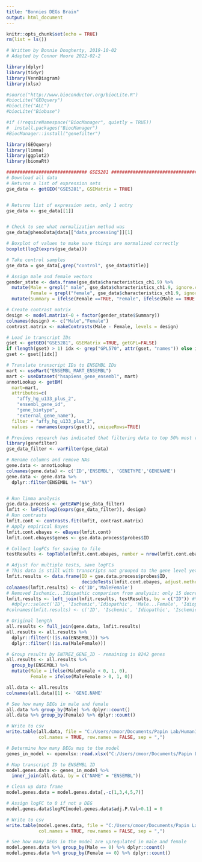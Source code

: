 ---
title: "Bonnies DEGs Brain"
output: html_document
---

```{r setup, include=FALSE}
knitr::opts_chunk$set(echo = TRUE)
rm(list = ls())
```

```{r load}
# Written by Bonnie Dougherty, 2019-10-02
# Adapted by Connor Moore 2022-02-2

library(dplyr)
library(tidyr)
library(VennDiagram)
library(xlsx)

#source("http://www.bioconductor.org/biocLite.R")
#biocLite("GEOquery")
#biocLite("ALL")
#biocLite("Biobase")

#if (!requireNamespace("BiocManager", quietly = TRUE))
#  install.packages("BiocManager")
#BiocManager::install("genefilter")

library(GEOquery)
library(limma)
library(ggplot2)
library(biomaRt)

############################## GSE5281 #########################################################################
# Download all data
# Returns a list of expression sets
gse_data <- getGEO("GSE5281", GSEMatrix = TRUE)


# Returns list of expression sets, only 1 entry
gse_data <- gse_data[[1]]


# Check to see what normalization method was
gse_data@phenoData@data[["data_processing"]][1]

# Boxplot of values to make sure things are normalized correctly
boxplot(log2(exprs(gse_data)))
```

```{r analyze}
# Take control samples
gse_data = gse_data[,grep("control", gse_data$title)]

# Assign male and female vectors
gender_state <- data.frame(gse_data$characteristics_ch1.9) %>% 
  mutate(Male = grepl(" male", gse_data$characteristics_ch1.9, ignore.case = T), 
         Female = grepl("female", gse_data$characteristics_ch1.9, ignore.case = T)) %>% 
  mutate(Summary = ifelse(Female ==TRUE, "Female", ifelse(Male == TRUE & Female == FALSE, "Male", "")))

# Create contrast matrix
design <- model.matrix(~0 + factor(gender_state$Summary))
colnames(design) <- c("Male","Female")
contrast.matrix <- makeContrasts(Male - Female, levels = design)

# Load in transcript IDs
gset <- getGEO("GSE5281", GSEMatrix =TRUE, getGPL=FALSE)
if (length(gset) > 1) idx <- grep("GPL570", attr(gset, "names")) else idx <- 1
gset <- gset[[idx]]

# Translate transcript IDs to ENSEMBL IDs
mart <- useMart("ENSEMBL_MART_ENSEMBL")
mart <- useDataset("hsapiens_gene_ensembl", mart)
annotLookup <- getBM(
  mart=mart,
  attributes=c(
    "affy_hg_u133_plus_2",
    "ensembl_gene_id",
    "gene_biotype",
    "external_gene_name"),
  filter = "affy_hg_u133_plus_2",
  values = rownames(exprs(gset)), uniqueRows=TRUE)


```

```{r real analyze}
# Previous research has indicated that filtering data to top 50% most variable genes increases power
library(genefilter)
gse_data_filter <- varFilter(gse_data)

# Rename columns and remove NAs
gene.data <- annotLookup
colnames(gene.data) <- c('ID','ENSEMBL', 'GENETYPE','GENENAME')
gene.data <- gene.data %>% 
  dplyr::filter(ENSEMBL != "NA")


# Run limma analysis
gse.data.process <- getEAWP(gse_data_filter)
lmfit <- lmFit(log2(exprs(gse_data_filter)), design)
# Run contrasts
lmfit.cont <- contrasts.fit(lmfit, contrast.matrix)
# Apply empirical Bayes
lmfit.cont.ebayes <- eBayes(lmfit.cont)
lmfit.cont.ebayes$genes <- gse.data.process$probes$ID

# Collect logFCs for saving to file
testResults <- topTable(lmfit.cont.ebayes, number = nrow(lmfit.cont.ebayes))

# Adjust for multiple tests, save logFCs
# This data is still with transcripts not grouped to the gene level yet
lmfit.results <- data.frame(ID = gse.data.process$probes$ID, 
                            decideTests(lmfit.cont.ebayes, adjust.method = "fdr", p.value = 0.1))
colnames(lmfit.results) <- c('ID','MaleFemale')
# Removed Ischemic...Idiopathic comparison from analysis: only 15 decreased and 30 increased genes across probes
lmfit.results <- left_join(lmfit.results, testResults, by = c("ID")) #%>% 
  #dplyr::select('ID', 'Ischemic','Idiopathic', 'Male...Female', 'Idiopathic...Control')
#colnames(lmfit.results) <- c('ID', 'Ischemic', 'Idiopathic', 'Ischemic_logFC', 'Idiopathic_logFC')

# Original length
all.results <- full_join(gene.data, lmfit.results)
all.results <- all.results %>% 
  dplyr::filter(!(is.na(ENSEMBL))) %>%
  dplyr::filter(!(is.na(MaleFemale)))

# Group results by ENTREZ_GENE_ID - remaining is 8242 genes
all.results <- all.results %>% 
  group_by(ENSEMBL) %>% 
  mutate(Male = ifelse(MaleFemale < 0, 1, 0), 
         Female = ifelse(MaleFemale > 0, 1, 0))

all.data <- all.results
colnames(all.data)[1] <- 'GENE.NAME'

# See how many DEGs in male and female
all.data %>% group_by(Male) %>% dplyr::count()
all.data %>% group_by(Female) %>% dplyr::count()

# Write to csv
write.table(all.data, file = "C:/Users/cmoor/Documents/Papin Lab/Human1/Degs/GSE5281_DEGs.csv", 
            col.names = TRUE, row.names = FALSE, sep = ",")

# Determine how many DEGs map to the model
genes_in_model <- openxlsx::read.xlsx("C:/Users/cmoor/Documents/Papin Lab/Human1/Human-GEM.xlsx", sheet = 4)

# Map transcript ID to ENSEMBL ID
model.genes.data <- genes_in_model %>% 
  inner_join(all.data, by = c("NAME" = "ENSEMBL"))

# Clean up data frame
model.genes.data = model.genes.data[,-c(1,3,4,5,7)]

# Assign logFC to 0 if not a DEG
model.genes.data$logFC[model.genes.data$adj.P.Val>0.1] = 0

# Write to csv
write.table(model.genes.data, file = "C:/Users/cmoor/Documents/Papin Lab/Human1/Degs/Human1_GSE5281_DEGs.csv", 
            col.names = TRUE, row.names = FALSE, sep = ",")

# See how many DEGs in the model are upregulated in male and female
model.genes.data %>% group_by(Male == 0) %>% dplyr::count()
model.genes.data %>% group_by(Female == 0) %>% dplyr::count()
```



